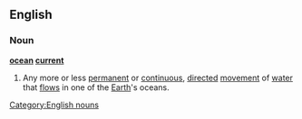 ==English==
===Noun===
{{wikipedia}}
'''[[ocean]] [[current]]'''
#Any more or less [[permanent]] or [[continuous]], [[directed]] [[movement]] of [[water]] that [[flow]]s in one of the [[Earth]]'s oceans.
[[Category:English nouns]]